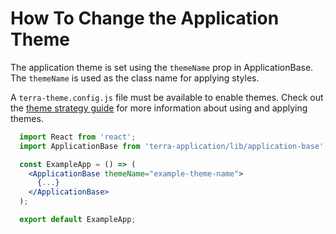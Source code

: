 # How To Change the Application Theme

The application theme is set using the `themeName` prop in ApplicationBase. The `themeName` is used as the class name for applying styles.

A `terra-theme.config.js` file must be available to enable themes. Check out the [theme strategy guide](http://engineering.cerner.com/terra-application/components/terra-application/application/how-to/theme-strategy) for more information about using and applying themes.

```jsx
  import React from 'react';
  import ApplicationBase from 'terra-application/lib/application-base';

  const ExampleApp = () => (
    <ApplicationBase themeName="example-theme-name">
      {...}
    </ApplicationBase>
  );

  export default ExampleApp;
```
